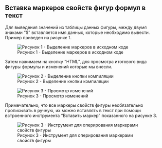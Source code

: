 ## Вставка маркеров свойств фигур формул в текст

Для выведения значений из таблицы данных фигуры, между двумя знаками "$" вставляется имя данных, которые необходимо вывести.
Пример приведен на рисунке 1.

![Рисунок 1 - Выделение маркеров в исходном коде](Picture/3.jpg)

Затем нажимаем на кнопку "HTML", для просмотра итогового вида фигуры формулы и изменений которые мы внесли.

![Рисунок 2 - Выделение кнопки компиляции](Picture/4.jpg)

![Рисунок 3 - Просмотр изменений](Picture/5.jpg)

Примечательно, что все маркеры свойств фигуры необязательно прописывать в ручную, их можно вставлять в текст при помощи встроенного инструмента "Вставить маркер" показанного на рисунке 3.

![Рисунок 3 - Инструмент для оперирования маркерами свойств фигуры](Picture/7.jpg)